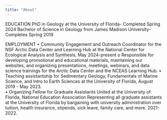 ```yaml
---
title: "About"
---
```


EDUCATION 
    PhD in Geology at the University of Florida- Completed Spring 2024 
    Bachelor of Science in Geology from James Madison University- Completes Spring 2019 

EMPLOYMENT 
•	Community Engagement and Outreach Coordinator for the NSF Arctic Data Center and Learning Hub at the National Center for Ecological Analysis and Synthesis, May 2024-present
o	Responsible for developing promotional and educational materials, maintaining our websites, and organizing presentations, meetings, webinars, and data science trainings for the Arctic Data Center and the NCEAS Learning Hub. 
•	Teaching assistantship for Sedimentary Geology, Fundamentals of Marine Science, and Intro to Earth Sciences at the University of Florida, August 2019 - May 2023.     
•	Organizing Fellow for Graduate Assistants United at the University of Florida, National Education Association 
Representing all graduate assistants at the University of Florida by bargaining with university administration over tuition, health insurance, stipends, sick leave, family care, and more. 2021-2022.

